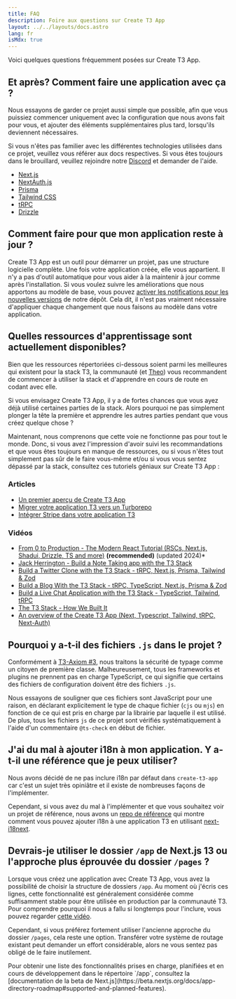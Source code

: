 ```yaml
---
title: FAQ
description: Foire aux questions sur Create T3 App
layout: ../../layouts/docs.astro
lang: fr
isMdx: true
---
```



Voici quelques questions fréquemment posées sur Create T3 App.

## Et après? Comment faire une application avec ça ?

Nous essayons de garder ce projet aussi simple que possible, afin que vous puissiez commencer uniquement avec la configuration que nous avons fait pour vous, et ajouter des éléments supplémentaires plus tard, lorsqu'ils deviennent nécessaires.

Si vous n'êtes pas familier avec les différentes technologies utilisées dans ce projet, veuillez vous référer aux docs respectives. Si vous êtes toujours dans le brouillard, veuillez rejoindre notre [Discord](https://t3.gg/discord) et demander de l'aide.

- [Next.js](https://nextjs.org/)
- [NextAuth.js](https://next-auth.js.org)
- [Prisma](https://prisma.io)
- [Tailwind CSS](https://tailwindcss.com)
- [tRPC](https://trpc.io)
- [Drizzle](https://orm.drizzle.team/docs/overview)

## Comment faire pour que mon application reste à jour ?

Create T3 App est un outil pour démarrer un projet, pas une structure logicielle complète. Une fois votre application créée, elle vous appartient. Il n'y a pas d'outil automatique pour vous aider à la maintenir à jour comme après l'installation. Si vous voulez suivre les améliorations que nous apportons au modèle de base, vous pouvez [activer les notifications pour les nouvelles versions](https://docs.github.com/en/account-and-profile/managing-subscriptions-and-notifications-on-github/setting-up-notifications/configuring-notifications#configuring-your-watch-settings-for-an-individual-repository) de notre dépôt. Cela dit, il n'est pas vraiment nécessaire d'appliquer chaque changement que nous faisons au modèle dans votre application.

## Quelles ressources d'apprentissage sont actuellement disponibles?

Bien que les ressources répertoriées ci-dessous soient parmi les meilleures qui existent pour la stack T3, la communauté (et [Theo](https://youtu.be/rzwaaWH0ksk?t=1436)) vous recommandent de commencer à utiliser la stack et d'apprendre en cours de route en codant avec elle.

Si vous envisagez Create T3 App, il y a de fortes chances que vous ayez déjà utilisé certaines parties de la stack. Alors pourquoi ne pas simplement plonger la tête la première et apprendre les autres parties pendant que vous créez quelque chose ?

Maintenant, nous comprenons que cette voie ne fonctionne pas pour tout le monde. Donc, si vous avez l'impression d'avoir suivi les recommandations et que vous êtes toujours en manque de ressources, ou si vous n'êtes tout simplement pas sûr de le faire vous-même et/ou si vous vous sentez dépassé par la stack, consultez ces tutoriels géniaux sur Create T3 App :

### Articles

- [Un premier aperçu de Create T3 App](https://dev.to/ajcwebdev/a-first-look-at-create-t3-app-1i8f)
- [Migrer votre application T3 vers un Turborepo](https://www.jumr.dev/blog/t3-turbo)
- [Intégrer Stripe dans votre application T3](https://blog.nickramkissoon.com/posts/integrate-stripe-t3)

### Vidéos

- [From 0 to Production - The Modern React Tutorial (RSCs, Next.js, Shadui, Drizzle, TS and more)](https://www.youtube.com/watch?v=d5x0JCZbAJs) **(recommended)** (updated 2024)\*
- [Jack Herrington - Build a Note Taking app with the T3 Stack](https://www.youtube.com/watch?v=J1gzN1SAhyM)
- [Build a Twitter Clone with the T3 Stack - tRPC, Next.js, Prisma, Tailwind & Zod](https://www.youtube.com/watch?v=nzJsYJPCc80)
- [Build a Blog With the T3 Stack - tRPC, TypeScript, Next.js, Prisma & Zod](https://www.youtube.com/watch?v=syEWlxVFUrY)
- [Build a Live Chat Application with the T3 Stack - TypeScript, Tailwind, tRPC](https://www.youtube.com/watch?v=dXRRY37MPuk)
- [The T3 Stack - How We Built It](https://www.youtube.com/watch?v=H-FXwnEjSsI)
- [An overview of the Create T3 App (Next, Typescript, Tailwind, tRPC, Next-Auth)](https://www.youtube.com/watch?v=VJH8dsPtbeU)

## Pourquoi y a-t-il des fichiers `.js` dans le projet ?

Conformément à [T3-Axiom #3](/fr/introduction#la-sécurité-de-typage-nest-pas-facultative), nous traitons la sécurité de typage comme un citoyen de première classe. Malheureusement, tous les frameworks et plugins ne prennent pas en charge TypeScript, ce qui signifie que certains des fichiers de configuration doivent être des fichiers `.js`.

Nous essayons de souligner que ces fichiers sont JavaScript pour une raison, en déclarant explicitement le type de chaque fichier (`cjs` ou `mjs`) en fonction de ce qui est pris en charge par la librairie par laquelle il est utilisé. De plus, tous les fichiers `js` de ce projet sont vérifiés systématiquement à l'aide d'un commentaire `@ts-check` en début de fichier.

## J'ai du mal à ajouter i18n à mon application. Y a-t-il une référence que je peux utiliser?

Nous avons décidé de ne pas inclure i18n par défaut dans `create-t3-app` car c'est un sujet très opiniâtre et il existe de nombreuses façons de l'implémenter.

Cependant, si vous avez du mal à l'implémenter et que vous souhaitez voir un projet de référence, nous avons un [repo de référence](https://github.com/juliusmarminge/t3-i18n) qui montre comment vous pouvez ajouter i18n à une application T3 en utilisant [next-i18next](https://github.com/i18next/next-i18next).

## Devrais-je utiliser le dossier `/app` de Next.js 13 ou l'approche plus éprouvée du dossier `/pages` ?

Lorsque vous créez une application avec Create T3 App, vous avez la possibilité de choisir la structure de dossiers `/app`. Au moment où j'écris ces lignes, cette fonctionnalité est généralement considérée comme suffisamment stable pour être utilisée en production par la communauté T3. Pour comprendre pourquoi il nous a fallu si longtemps pour l'inclure, vous pouvez regarder [cette vidéo](https://www.youtube.com/watch?v=PmBfq-SpzCU).

Cependant, si vous préférez fortement utiliser l'ancienne approche du dossier `/pages`, cela reste une option. Transférer votre système de routage existant peut demander un effort considérable, alors ne vous sentez pas obligé de le faire inutilement.

<Callout type="info">
  Pour obtenir une liste des fonctionnalités prises en charge, planifiées et en
  cours de développement dans le répertoire `/app`, consultez la [documentation
  de la beta de
  Next.js](https://beta.nextjs.org/docs/app-directory-roadmap#supported-and-planned-features).
</Callout>
